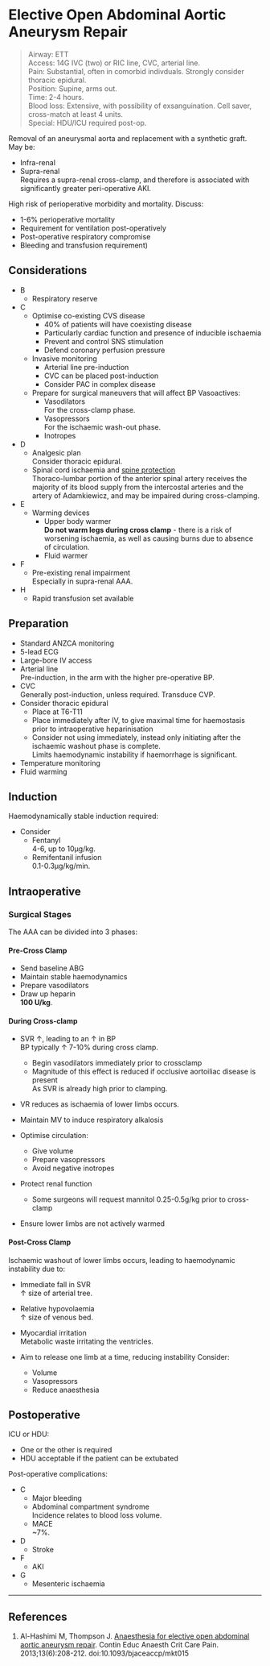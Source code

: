 # Elective Open Abdominal Aortic Aneurysm Repair

>Airway: ETT <br>
>Access: 14G IVC (two) or RIC line, CVC, arterial line. <br>
>Pain: Substantial, often in comorbid indivduals. Strongly consider thoracic epidural. <br>
>Position: Supine, arms out. <br>
>Time: 2-4 hours. <br>
>Blood loss: Extensive, with possibility of exsanguination. Cell saver, cross-match at least 4 units.  <br>
>Special: HDU/ICU required post-op.

Removal of an aneurysmal aorta and replacement with a synthetic graft. May be:

* Infra-renal
* Supra-renal  
Requires a supra-renal cross-clamp, and therefore is associated with significantly greater peri-operative AKI.


High risk of perioperative morbidity and mortality.	Discuss:

* 1-6% perioperative mortality
* Requirement for ventilation post-operatively
* Post-operative respiratory compromise
* Bleeding and transfusion requirement)


## Considerations

* B
	* Respiratory reserve
* C
	* Optimise co-existing CVS disease
		* 40% of patients will have coexisting disease
		* Particularly cardiac function and presence of inducible ischaemia
		* Prevent and control SNS stimulation
		* Defend coronary perfusion pressure
	* Invasive monitoring
		* Arterial line pre-induction
		* CVC can be placed post-induction
		* Consider PAC in complex disease
	* Prepare for surgical maneuvers that will affect BP
	Vasoactives:
		* Vasodilators  
		For the cross-clamp phase.
		* Vasopressors  
		For the ischaemic wash-out phase.
		* Inotropes
* D
	* Analgesic plan  
	Consider thoracic epidural.
	* Spinal cord ischaemia and [spine protection](/anaesthesia/vascular/spine-protection)  
	Thoraco-lumbar portion of the anterior spinal artery receives the majority of its blood supply from the intercostal arteries and the artery of Adamkiewicz, and may be impaired during cross-clamping.
* E
	* Warming devices
		* Upper body warmer  
		**Do not warm legs during cross clamp** - there is a risk of worsening ischaemia, as well as causing burns due to absence of circulation.
		* Fluid warmer
* F
	* Pre-existing renal impairment  
	Especially in supra-renal AAA.
* H
	* Rapid transfusion set available


## Preparation

* Standard ANZCA monitoring
* 5-lead ECG
* Large-bore IV access
* Arterial line  
Pre-induction, in the arm with the higher pre-operative BP.
* CVC  
Generally post-induction, unless required. Transduce CVP.
* Consider thoracic epidural  
	* Place at T6-T11
	* Place immediately after IV, to give maximal time for haemostasis prior to intraoperative heparinisation
	* Consider not using immediately, instead only initiating after the ischaemic washout phase is complete.  
	Limits haemodynamic instability if haemorrhage is significant.
* Temperature monitoring
* Fluid warming

## Induction

Haemodynamically stable induction required:

* Consider
	* Fentanyl  
	4-6, up to 10μg/kg.
	* Remifentanil infusion  
	0.1-0.3μg/kg/min.

## Intraoperative

### Surgical Stages

The AAA can be divided into 3 phases:

#### Pre-Cross Clamp

* Send baseline ABG
* Maintain stable haemodynamics
* Prepare vasodilators
* Draw up heparin  
**100 U/kg**.

#### During Cross-clamp  

* SVR ↑, leading to an ↑ in BP  
BP typically ↑ 7-10% during cross clamp.
	* Begin vasodilators immediately prior to crossclamp
	* Magnitude of this effect is reduced if occlusive aortoiliac disease is present  
	As SVR is already high prior to clamping.
* VR reduces as ischaemia of lower limbs occurs.

* Maintain MV to induce respiratory alkalosis
* Optimise circulation:
	* Give volume
	* Prepare vasopressors
	* Avoid negative inotropes
* Protect renal function
	* Some surgeons will request mannitol 0.25-0.5g/kg prior to cross-clamp
* Ensure lower limbs are not actively warmed

#### Post-Cross Clamp  

Ischaemic washout of lower limbs occurs, leading to haemodynamic instability due to:

* Immediate fall in SVR  
↑ size of arterial tree.
* Relative hypovolaemia  
↑ size of venous bed.
* Myocardial irritation  
Metabolic waste irritating the ventricles.


* Aim to release one limb at a time, reducing instability
Consider:
	* Volume
	* Vasopressors
	* Reduce anaesthesia

## Postoperative

ICU or HDU:

* One or the other is required  
* HDU acceptable if the patient can be extubated

Post-operative complications:

* C
	* Major bleeding
	* Abdominal compartment syndrome\
	Incidence relates to blood loss volume.
	* MACE\
	~7%.
* D
	* Stroke
* F
	* AKI
* G
	* Mesenteric ischaemia

---

## References

1. Al-Hashimi M, Thompson J. [Anaesthesia for elective open abdominal aortic aneurysm repair](https://academic.oup.com/bjaed/article/13/6/208/246828). Contin Educ Anaesth Crit Care Pain. 2013;13(6):208-212. doi:10.1093/bjaceaccp/mkt015

